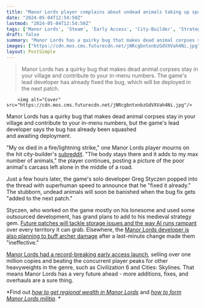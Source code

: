 ```yaml
---
title: "Manor Lords player complains about undead animals taking up space, dev pops up to say 'I fixed it already – will be added to the next patch'"
date: "2024-05-04T12:54:50Z"
lastmod: "2024-05-04T12:54:50Z"
tags: ['Manor Lords', 'Steam', 'Early Access', 'City-Builder', 'Strategy Game', 'Medieval', 'AI', 'Bugs', 'Updates', 'Patches']
draft: false
summary: "Manor Lords has a quirky bug that makes dead animal corpses stay in your village and contribute to your in-menu numbers. The game's lead developer has already fixed the bug, which will be deployed in the next patch."
images: ["https://cdn.mos.cms.futurecdn.net/jNRcgbntxnbzGdVXVah4Ni.jpg"]
layout: PostSimple
---
```

> Manor Lords has a quirky bug that makes dead animal corpses stay in your village and contribute to your in-menu numbers. The game's lead developer has already fixed the bug, which will be deployed in the next patch.


        <img alt="Cover" src="https://cdn.mos.cms.futurecdn.net/jNRcgbntxnbzGdVXVah4Ni.jpg"/>
        
Manor Lords has a quirky bug that makes dead animal corpses stay in your village and contribute to your in-menu numbers, but the game's lead developer says the bug has already been squashed and awaiting deployment.

"My ox died in a fire/lightning strike," one Manor Lords player mourns on the hit city-builder's [subreddit](https://www.reddit.com/r/ManorLords/comments/1ciymzg/comment/l2e3ov2/). "The body stays there and it adds to my max number of animals," the player continues, posting a picture of the poor animal's carcass left alone in the middle of a road. 

Just a few hours later, the game's solo developer Greg Styczen popped into the thread with superhuman speed to announce that he "fixed it already." The stubborn, undead animals will soon be banished when the bug fix gets "added to the next patch."

Styczen, who worked on the game mostly on his lonesome and used some outsourced development, has grand plans to add to his medieval strategy gem. [Future patches will tackle storage issues and the way AI runs rampant](https://www.gamesradar.com/games/city-builder/manor-lords-dev-says-the-city-builders-future-patches-will-tackle-storage-issues-archer-damage-and-ai-running-rampant-over-every-territory-it-can-grab/) over every territory it can grab. Elsewhere, the [Manor Lords developer is also planning to buff archer damage](https://www.gamesradar.com/games/city-builder/manor-lords-archers-are-a-little-ineffective-now-because-they-were-totally-overpowered-before-this-will-surely-take-a-while-to-get-right/) after a last-minute change made them "ineffective."

[Manor Lords had a record-breaking early access launch](https://www.gamesradar.com/games/city-builder/manor-lords-breaks-a-steam-city-builder-and-strategy-game-record-as-it-sells-1-million-copies-in-just-one-day-after-release/), selling over one million copies and beating the concurrent player peaks for other heavyweights in the genre, such as Civilization 6 and Cities: Skylines. That means Manor Lords has a very future ahead - more additions, fixes, and overhauls are a sure thing. 

*Find out *[<em>how to get regional wealth in Manor Lords</em>](https://www.gamesradar.com/manor-lords-regional-wealth-how-to-get/)* and *[<em>how to form Manor Lords militia</em>](https://www.gamesradar.com/manor-lords-militia-how-to-get/)*. *
        